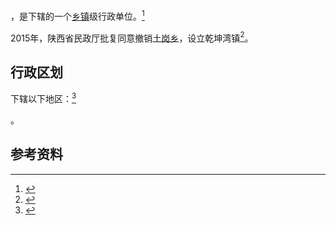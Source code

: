 {{中国乡级行政区|61/06/22/205/000}}

'''{{PAGENAMEBASE}}'''，是{{PRC admin/fullname|61/06/22/205/000|3}}下辖的一个[[乡镇|乡镇]]级行政单位。<ref>{{PRC admin/ref sgc|{{PRC admin/parent|61/06/22/205/000}}}}</ref>

2015年，陕西省民政厅批复同意撤销[[土岗乡|土岗乡]]，设立乾坤湾镇<ref>{{Cite web |url=http://news.xinhuanet.com/local/2015-06/28/c_127959075.htm |title=陕西省民政厅关于陕西省乡镇行政区划调整的公告 |accessdate=2017-09-14 |archive-date=2017-09-13 |archive-url=https://web.archive.org/web/20170913183916/http://news.xinhuanet.com/local/2015-06/28/c_127959075.htm |dead-url=no }}</ref>。

== 行政区划 ==

{{PAGENAMEBASE}}下辖以下地区：<ref>{{PRC admin/ref sgc|61/06/22/205/000}}</ref>

{{PRC admin/children|61/06/22/205/000}}。

== 参考资料 ==

{{reflist}}

{{行政区划小作品}}
{{PRC admin/navcat|61/06/22/205/000}}